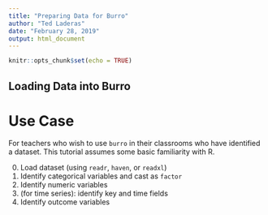 ```yaml
---
title: "Preparing Data for Burro"
author: "Ted Laderas"
date: "February 28, 2019"
output: html_document
---
```


```r
knitr::opts_chunk$set(echo = TRUE)
```

## Loading Data into Burro


# Use Case

For teachers who wish to use `burro` in their classrooms who have identified a dataset. This tutorial assumes some basic familiarity with R. 

0. Load dataset (using `readr`, `haven`, or `readxl`)
1. Identify categorical variables and cast as `factor`
2. Identify numeric variables
3. (for time series): identify key and time fields
4. Identify outcome variables

